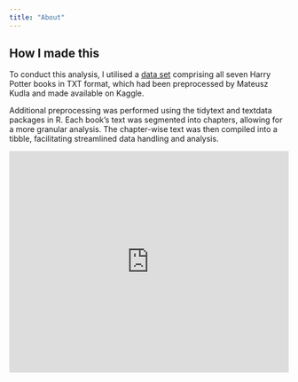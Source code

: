 ```yaml
---
title: "About"
---
```


## How I made this

To conduct this analysis, I utilised a [data set](https://www.kaggle.com/datasets/moxxis/harry-potter-lstm?select=Harry_Potter_all_books_preprocessed.txt) comprising all seven Harry Potter books in TXT format, which had been preprocessed by Mateusz Kudla and made available on Kaggle.

Additional preprocessing was performed using the tidytext and textdata packages in R. Each book's text was segmented into chapters, allowing for a more granular analysis. The chapter-wise text was then compiled into a tibble, facilitating streamlined data handling and analysis.

```{=html}
<iframe height="400" width="100%" frameborder="no" src="https://jenevievetn.shinyapps.io/sample_app/"> </iframe>
```
